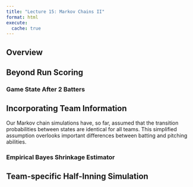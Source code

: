 ```yaml
---
title: "Lecture 15: Markov Chains II"
format: html
execute: 
  cache: true
---
```


## Overview

## Beyond Run Scoring

### Game State After 2 Batters



## Incorporating Team Information

Our Markov chain simulations have, so far, assumed that the transition probabilities between states are identical for all teams.
This simplified assumption overlooks important differences between batting and pitching abilities.

### Empirical Bayes Shrinkage Estimator
<!--
  Raw estimates are not so good
  Stein shrinakge estimator: for each starting state s, let n_t be the number of time team t is starting state t. Fix an ending state s'.
  We observe yt which is the number of times team t goes to state 
  Derive a stein-like shriknage estimator
  Albert & Baumer & Marchi do a weighted average that pull to grand mean
-->

## Team-specific Half-Inning Simulation